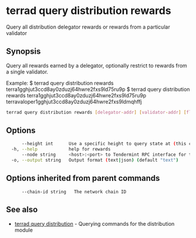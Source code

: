 # terrad query distribution rewards

Query all distribution delegator rewards or rewards from a particular validator

## Synopsis

Query all rewards earned by a delegator, optionally restrict to rewards from a single validator.

Example:
$ terrad query distribution rewards terra1gghjut3ccd8ay0zduzj64hwre2fxs9ld75ru9p
$ terrad query distribution rewards terra1gghjut3ccd8ay0zduzj64hwre2fxs9ld75ru9p terravaloper1gghjut3ccd8ay0zduzj64hwre2fxs9ldmqhffj

```sh Terrad
terrad query distribution rewards [delegator-addr] [validator-addr] [flags]
```

## Options

```sh Terrad
      --height int      Use a specific height to query state at (this can error if the node is pruning state)
  -h, --help            help for rewards
      --node string     <host>:<port> to Tendermint RPC interface for this chain (default "tcp://localhost:26657")
  -o, --output string   Output format (text|json) (default "text")
```

## Options inherited from parent commands

```
      --chain-id string   The network chain ID
```

## See also

* [terrad query distribution](terrad_query_distribution.mdx)	 - Querying commands for the distribution module


